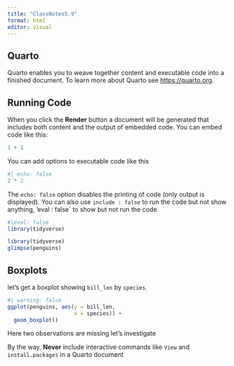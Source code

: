 ```yaml
---
title: "ClassNotes5.9"
format: html
editor: visual
---
```


## Quarto

Quarto enables you to weave together content and executable code into a finished document. To learn more about Quarto see <https://quarto.org>.

## Running Code

When you click the **Render** button a document will be generated that includes both content and the output of embedded code. You can embed code like this:

```r
1 + 1
```

You can add options to executable code like this

```r
#| echo: false
2 * 2
```

The `echo: false` option disables the printing of code (only output is displayed). You can also use `include : false` to run the code but not show anything, 'eval : false\` to show but not run the code

```r
#|eval: false
library(tidyverse)
```

```r
library(tidyverse)
glimpse(penguins)
```

## Boxplots

let's get a boxplot showing `bill_len` by `species`.

```r
#| warning: false
ggplot(penguins, aes(y = bill_len,
                     x = species)) +
  geom_boxplot()

```

Here two observations are missing let's investigate

By the way, **Never** include interactive commands like `View` and `install.packages` in a Quarto document
